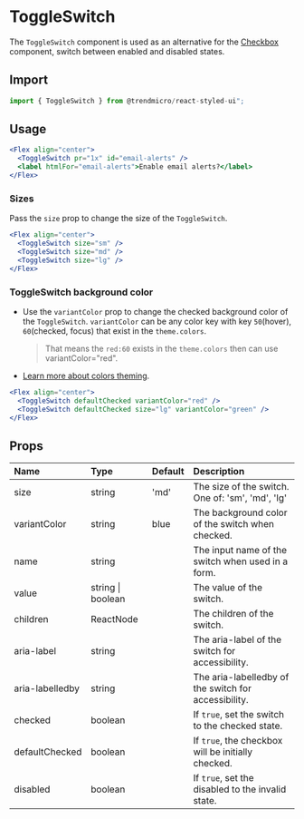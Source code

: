 # ToggleSwitch

The `ToggleSwitch` component is used as an alternative for the [Checkbox](/checkbox)
component, switch between enabled and disabled states.

## Import

```js
import { ToggleSwitch } from @trendmicro/react-styled-ui";
```

## Usage

```jsx
<Flex align="center">
  <ToggleSwitch pr="1x" id="email-alerts" />
  <label htmlFor="email-alerts">Enable email alerts?</label>
</Flex>
```

### Sizes

Pass the `size` prop to change the size of the `ToggleSwitch`.

```jsx
<Flex align="center">
  <ToggleSwitch size="sm" />
  <ToggleSwitch size="md" />
  <ToggleSwitch size="lg" />
</Flex>
```

### ToggleSwitch background color

* Use the `variantColor` prop to change the checked background color of the `ToggleSwitch`. `variantColor` can be any color key with key `50`(hover), `60`(checked, focus) that exist in the `theme.colors`.

  > That means the `red:60` exists in the `theme.colors` then can use variantColor="red".

* [Learn more about colors theming](./colors).

```jsx
<Flex align="center">
  <ToggleSwitch defaultChecked variantColor="red" />
  <ToggleSwitch defaultChecked size="lg" variantColor="green" />
</Flex>
```

## Props

| Name | Type | Default | Description |
| :--- | :--- | :------ | :---------- |
| size | string | 'md' | The size of the switch. One of: 'sm', 'md', 'lg'|
| variantColor | string | blue | The background color of the switch when checked. |
| name | string | | The input name of the switch when used in a form. |
| value | string \| boolean | | The value of the switch. |
| children | ReactNode | | The children of the switch. |
| aria-label | string | | The aria-label of the switch for accessibility. |
| aria-labelledby | string | | The aria-labelledby of the switch for accessibility. |
| checked | boolean | | If `true`, set the switch to the checked state. |
| defaultChecked | boolean | | If `true`, the checkbox will be initially checked. |
| disabled | boolean | | If `true`, set the disabled to the invalid state. |
